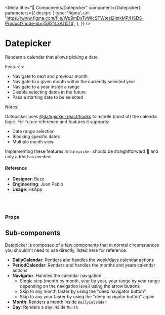 
<Meta
  title="🧬 Components/Datepicker"
  component={Datepicker}
  parameters={{
    design: {
      type: 'figma',
      url:
        'https://www.figma.com/file/Wp9mDxTvWicSTWtezj2ImkMP/HSDS-Product?node-id=2582%3A11514',
    },
  }}
/>

# Datepicker

Renders a calendar that allows picking a date.

Features:

- Navigate to next and previous month
- Navigate to a given month within the currently selected year
- Navigate to a year inside a range
- Disable selecting dates in the future
- Pass a starting date to be selected

Notes:

Datepicker uses [@datepicker-react/hooks](https://www.npmjs.com/package/@datepicker-react/hooks) to handle (most of) the calendar logic. For future reference and features it supports:

- Date range selection
- Blocking specific dates
- Multiple month view

Implementing these features in `Datepicker` should be straightforward 🤞 and only added as needed.

<Preview>
  <Story name="default">
    <Datepicker
      allowFutureDatePick={boolean('allowFutureDatePick', true)}
      startDate={select(
        'Start date',
        {
          unselected: null,
          today: new Date().toLocaleString(),
          '25/03/1982': new Date(1982, 2, 25).toLocaleString(),
        },
        null
      )}
      onDateChange={action('onDateChange')}
    />
  </Story>
</Preview>

#### Reference

- **Designer**: Buzz
- **Engineering**: Juan Pablo
- **Usage**: HsApp

<br />
<br />

### Props

<Props of={Datepicker} />

## Sub-components

Datepicker is composed of a few components that in normal circumstances you shouldn't need to use directly, listed here for reference:

- **DailyCalendar**: Renders and handles the week/days calendar actions
- **PeriodCalendar**: Renders and handles the months and years calendar actions
- **Navigator**: Handles the calendar navigation
  - Single step (month by month, year by year, year range by year range depending on the navigation level) using the arrow buttons
  - Skip to any month faster by using the "deep navigator button"
  - Skip to any year faster by using the "deep navigator button" again
- **Month**: Renders a month inside `DailyCalendar`
- **Day**: Renders a day inside `Month`
